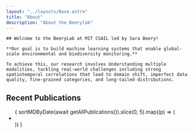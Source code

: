 ```yaml
---
layout: "../layouts/Base.astro"
title: "About"
description: "About the Beerylab"
---
```


<Prose>

    ## Welcome to the BeeryLab at MIT CSAIL led by Sara Beery!

    **Our goal is to build machine learning systems that enable global-scale environmental and biodiversity monitoring.**

    To achieve this, our research involves Understanding multiple modalities, tackling real-world challenges including strong spatiotemporal correlations that lead to domain shift, imperfect data quality, fine-grained categories, and long-tailed distributions.

</Prose>

<section aria-label="Blog publication list" class="mt-16">
    <h2 class="title mb-4 text-xl">Recent Publications</h2>
    <ul class="space-y-4">
        {
            sortMDByDate(await getAllPublications()).slice(0, 5).map((p) => (
                <li class="grid gap-2 sm:grid-cols-[auto_1fr] sm:[&_q]:col-start-2">
                    <PublicationPreview publication={p} />
                </li>
            ))
        }
    </ul>
</section>